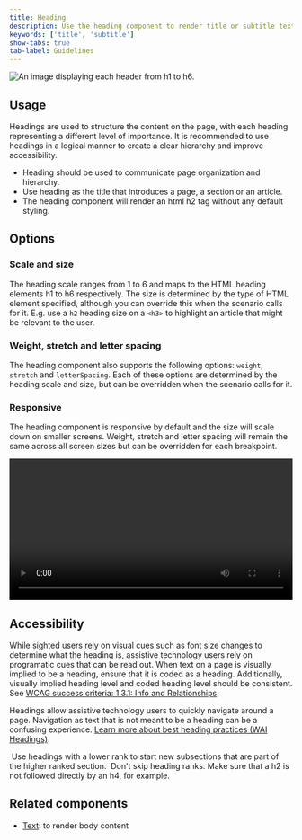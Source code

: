 ```yaml
---
title: Heading
description: Use the heading component to render title or subtitle text
keywords: ['title', 'subtitle']
show-tabs: true
tab-label: Guidelines
---
```


![An image displaying each header from h1 to h6.](https://github.com/primer/brand/assets/912236/9947878f-4d2f-439f-ab6e-8349115f6888)

## Usage

Headings are used to structure the content on the page, with each heading representing a different level of importance. It is recommended to use headings in a logical manner to create a clear hierarchy and improve accessibility.

- Heading should be used to communicate page organization and hierarchy.
- Use heading as the title that introduces a page, a section or an article.
- The heading component will render an html h2 tag without any default styling.

## Options

### Scale and size

The heading scale ranges from 1 to 6 and maps to the HTML heading elements h1 to h6 respectively. The size is determined by the type of HTML element specified, although you can override this when the scenario calls for it. E.g. use a `h2` heading size on a `<h3>` to highlight an article that might be relevant to the user.

### Weight, stretch and letter spacing

The heading component also supports the following options: `weight`, `stretch` and `letterSpacing`. Each of these options are determined by the heading scale and size, but can be overridden when the scenario calls for it.

### Responsive

The heading component is responsive by default and the size will scale down on smaller screens. Weight, stretch and letter spacing will remain the same across all screen sizes but can be overridden for each breakpoint.

<div>
  <video
    width="100%"
    src="https://github.com/primer/brand/assets/912236/d0e7ef2b-d52f-413e-8580-579a9129696c"
    controls
  />
</div>

## Accessibility

While sighted users rely on visual cues such as font size changes to determine what the heading is, assistive technology users rely on programatic cues that can be read out. When text on a page is visually implied to be a heading, ensure that it is coded as a heading. Additionally, visually implied heading level and coded heading level should be consistent. See [WCAG success criteria: 1.3.1: Info and Relationships](https://www.w3.org/WAI/WCAG21/Understanding/info-and-relationships.html).

Headings allow assistive technology users to quickly navigate around a page. Navigation as text that is not meant to be a heading can be a confusing experience. [Learn more about best heading practices (WAI Headings)](https://www.w3.org/WAI/tutorials/page-structure/headings/).

<DoDontContainer>
  <Do>
    <img src="https://github.com/primer/brand/assets/912236/05b615e0-9f07-4718-8ce5-80109119b92a" alt="" />
    <Caption>
      Use headings with a lower rank to start new subsections that are part of the higher ranked section.
    </Caption>
  </Do>
  <Dont>
    <img src="https://github.com/primer/brand/assets/912236/876097cc-27a9-41c4-adab-24db8a3c6432" alt="" />
    <Caption>Don't skip heading ranks. Make sure that a h2 is not followed directly by an h4, for example.</Caption>
  </Dont>
</DoDontContainer>

## Related components

- [Text](/components/Text): to render body content
